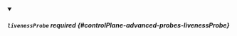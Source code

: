


<details className="config-field" data-expandable="true" open>
<summary>

##### `livenessProbe` <span className="config-field-required" data-required="false">required</span> <span className="config-field-type"></span> <span className="config-field-default"></span> <span className="config-field-enum"></span> {#controlPlane-advanced-probes-livenessProbe}



</summary>

<PartialLivenessprobereference />


</details>
